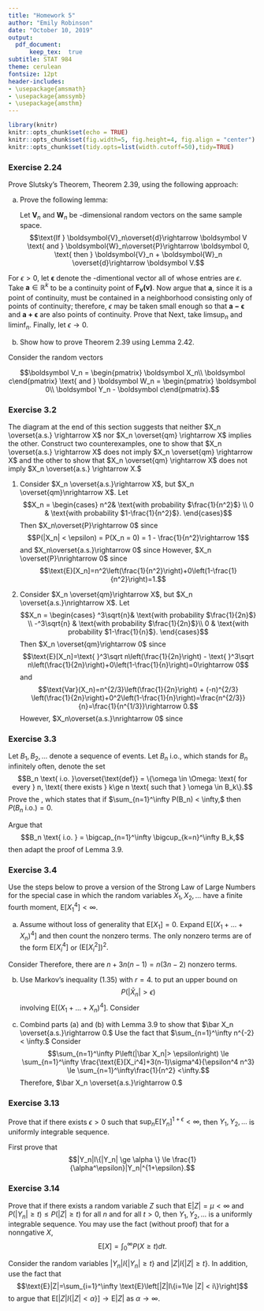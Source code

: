 ```yaml
---
title: "Homework 5"
author: "Emily Robinson"
date: "October 10, 2019"
output:
  pdf_document:
      keep_tex:  true
subtitle: STAT 984
theme: cerulean
fontsize: 12pt
header-includes:
- \usepackage{amsmath}
- \usepackage{amssymb}
- \usepackage{amsthm}
---
```


<style type="text/css">

h1.title {
  font-size: 18px;
  color: Black;
  text-align: center;
}
h3.subtitle{
  font-size: 12px;
  color: Black;
  text-align: center;
}
h4.author { /* Header 4 - and the author and data headers use this too  */
  font-size: 12px;
  font-family: "Times New Roman", Times, serif;
  color: Black;
  text-align: center;
}
h4.date { /* Header 4 - and the author and data headers use this too  */
  font-size: 12px;
  font-family: "Times New Roman", Times, serif;
  color: Black;
  text-align: center;
}
</style>

```r
library(knitr)
knitr::opts_chunk$set(echo = TRUE)
knitr::opts_chunk$set(fig.width=5, fig.height=4, fig.align = "center")
knitr::opts_chunk$set(tidy.opts=list(width.cutoff=50),tidy=TRUE)
```

### Exercise 2.24
Prove Slutsky's Theorem, Theorem 2.39, using the following approach:

(a) Prove the following lemma:

    \textbf{Lemma 2.42} Let $\boldsymbol{V}_n$ and $\boldsymbol{W}_n$ be \textit{k}-dimensional random vectors on the same sample space.
    $$\text{If } \boldsymbol{V}_n\overset{d}\rightarrow \boldsymbol V \text{ and } \boldsymbol{W}_n\overset{P}\rightarrow \boldsymbol 0, \text{ then } \boldsymbol{V}_n + \boldsymbol{W}_n \overset{d}\rightarrow \boldsymbol V.$$
    
\textbf{Hint:} For $\epsilon>0,$ let $\boldsymbol \epsilon$ denote the \textit{k}-dimentional vector all of whose entries are $\epsilon.$ Take $\boldsymbol a \in \mathbb{R}^k$ to be a continuity point of $\boldsymbol{F_v(v)}.$ Now argue that $\boldsymbol a$, since it is a point of continuity, must be contained in a neighborhood consisting only of points of continuity; therefore, $\epsilon$ may be taken small enough so that $\boldsymbol{a-\epsilon}$ and $\boldsymbol{a+\epsilon}$ are also points of continuity. Prove that
\begin{align*}
P(\boldsymbol V_n \le \boldsymbol a - \boldsymbol \epsilon) - P(||\boldsymbol W_n|| \ge \epsilon) & \le P(\boldsymbol V_n + \boldsymbol W_n \le \boldsymbol a)\\
& \le P(\boldsymbol V_n \le \boldsymbol a+\boldsymbol \epsilon) + P(||\boldsymbol W_n|| \ge \epsilon).
\end{align*}
Next, take $\text{limsup}_n$ and $\text{liminf}_n$. Finally, let $\epsilon \rightarrow 0.$

\begin{proof}
Let $\epsilon>0,$ let $\boldsymbol \epsilon$ denote the \textit{k}-dimentional vector all of whose entries are $\epsilon.$ Then there exists a continuity point of $\boldsymbol{F_v(v)}, \boldsymbol a \in \mathbb{R}^k$. Then  since it is a point of continuity, $\boldsymbol a,$ must be contained in a neighborhood consisting only of points of continuity; therefore, $\epsilon$ may be taken small enough so that $\boldsymbol{a-\epsilon}$ and $\boldsymbol{a+\epsilon}$ are also points of continuity. Then whenever $\boldsymbol V_n + \boldsymbol W_n \le \boldsymbol a$ it must be true that either $\boldsymbol V_n \le \boldsymbol a + \boldsymbol \epsilon$ or $||\boldsymbol W_n || > \boldsymbol\epsilon.$ Therefore, 
\begin{align*}
&& &P( \boldsymbol V_n \le \boldsymbol a - \boldsymbol \epsilon) - P(||\boldsymbol W_n || \ge \boldsymbol\epsilon) \le P(\boldsymbol V_n + \boldsymbol W_n \le \boldsymbol a) \le P(\boldsymbol V_n \le \boldsymbol a + \boldsymbol \epsilon) + P(||\boldsymbol W_n || \ge \epsilon)\\
&\implies& &F_{\boldsymbol V_n} (\boldsymbol a - \boldsymbol \epsilon) - P(||\boldsymbol W_n || \ge \boldsymbol\epsilon) \le F_{\boldsymbol V_n + \boldsymbol W_n} (\boldsymbol a) \le F_{\boldsymbol V_n}(\boldsymbol a + \boldsymbol \epsilon) + P(||\boldsymbol W_n || \ge \epsilon)\\
&\rightarrow &&F_{\boldsymbol V} (\boldsymbol a - \boldsymbol \epsilon) - 0 \le F_{\boldsymbol V_n + \boldsymbol W_n} (\boldsymbol a) \le F_{\boldsymbol V}(\boldsymbol a + \boldsymbol \epsilon) + 0\\
&\implies &&F_{\boldsymbol V} (\boldsymbol a - \boldsymbol \epsilon) \le \text{liminf}_nF_{\boldsymbol V_n + \boldsymbol W_n} (\boldsymbol a) \le \text{limsup}_nF_{\boldsymbol V_n + \boldsymbol W_n} (\boldsymbol a) \le F_{\boldsymbol V}(\boldsymbol a + \boldsymbol \epsilon)\\
&\implies &&F_{\boldsymbol V} (\boldsymbol a) \le \text{liminf}_nF_{\boldsymbol V_n + \boldsymbol W_n} (\boldsymbol a) \le \text{limsup}_nF_{\boldsymbol V_n + \boldsymbol W_n} (\boldsymbol a) \le F_{\boldsymbol V}(\boldsymbol a) \text{    as } \epsilon \rightarrow 0.\\
&\implies &&F_{\boldsymbol V} (\boldsymbol a) = \text{liminf}_nF_{\boldsymbol V_n + \boldsymbol W_n} (\boldsymbol a) = \text{limsup}_nF_{\boldsymbol V_n + \boldsymbol W_n} (\boldsymbol a)\\
&\implies &&F_{\boldsymbol V_n + \boldsymbol W_n} (\boldsymbol a) \rightarrow F_{\boldsymbol V} (\boldsymbol a).
\end{align*}
Therefore, $\boldsymbol V_n + \boldsymbol W_n \overset{d} \rightarrow \boldsymbol V.$
\end{proof}

\newpage

(b) Show how to prove Theorem 2.39 using Lemma 2.42.

\textbf{Hint:} Consider the random vectors

$$\boldsymbol V_n = \begin{pmatrix} \boldsymbol X_n\\ \boldsymbol c\end{pmatrix} \text{ and } \boldsymbol W_n = \begin{pmatrix} \boldsymbol 0\\ \boldsymbol Y_n - \boldsymbol c\end{pmatrix}.$$

\begin{proof}
Let $X_n \overset{d}\rightarrow X$ and $Y_n\overset{P}\rightarrow c$. Then consider
$$\boldsymbol V_n = \begin{pmatrix} \boldsymbol X_n\\ \boldsymbol c\end{pmatrix} \overset{d}\rightarrow \begin{pmatrix} \boldsymbol X\\ \boldsymbol c\end{pmatrix} \text{ and } \boldsymbol W_n = \begin{pmatrix} \boldsymbol 0\\ \boldsymbol Y_n - \boldsymbol c\end{pmatrix}\overset{P}\rightarrow \boldsymbol 0.$$ Then by Lemma 2.42, $$\boldsymbol V_n + \boldsymbol W_n \overset{d} \rightarrow \boldsymbol V \implies \begin{pmatrix} \boldsymbol X_n\\ \boldsymbol Y_n\end{pmatrix} \overset{d}\rightarrow \begin{pmatrix} \boldsymbol X\\ \boldsymbol c\end{pmatrix}.$$ Therefore, Slutsky's Theorem holds.
\end{proof}

### Exercise 3.2
The diagram at the end of this section suggests that neither $X_n \overset{a.s.} \rightarrow X$ nor $X_n \overset{qm} \rightarrow X$ implies the other. Construct two counterexamples, one to show that $X_n \overset{a.s.} \rightarrow X$ does not imply $X_n \overset{qm} \rightarrow X$ and the other to show that $X_n \overset{qm} \rightarrow X$ does not imply $X_n \overset{a.s.} \rightarrow X.$

(1) Consider $X_n \overset{a.s.}\rightarrow X$, but $X_n \overset{qm}\nrightarrow X$. Let 
$$X_n = \begin{cases}
                                   n^2& \text{with probability $\frac{1}{n^2}$} \\
                                   0 & \text{with probability $1-\frac{1}{n^2}$}.
  \end{cases}$$
Then $X_n\overset{P}\rightarrow 0$ since $$P(|X_n| < \epsilon) = P(X_n = 0) = 1 - \frac{1}{n^2}\rightarrow 1$$ and $X_n\overset{a.s.}\rightarrow 0$ since 
\begin{align*}
&\text{ }\lim_{k\rightarrow \infty}\prod_{j=0}^k \left(1-\frac{1}{n^2}\right)\left(1-\frac{1}{(n+1)^2}\right)\cdot\cdot\cdot \left(1-\frac{1}{(n+k)^2}\right)\\ &=\lim_{k\rightarrow \infty}\prod_{j=0}^k \left(\frac{n^2-1}{n^2}\right)\left(\frac{(n+1)^2-1}{(n+1)^2}\right)\cdot\cdot\cdot \left(\frac{(n+k)^2-1}{(n+k)^2}\right)\\
&\rightarrow 1.
\end{align*}
However, $X_n \overset{P}\nrightarrow 0$ since $$\text{E}[X_n]=n^2\left(\frac{1}{n^2}\right)+0\left(1-\frac{1}{n^2}\right)=1.$$

(2) Consider $X_n \overset{qm}\rightarrow X$, but $X_n \overset{a.s.}\nrightarrow X$. Let 
$$X_n = \begin{cases}
                                   ^3\sqrt{n}& \text{with probability $\frac{1}{2n}$} \\
                                   -^3\sqrt{n} & \text{with probability $\frac{1}{2n}$}\\
                                   0 & \text{with probability $1-\frac{1}{n}$}.
  \end{cases}$$
Then $X_n \overset{qm}\rightarrow 0$ since
$$\text{E}[X_n]=\text{ }^3\sqrt n\left(\frac{1}{2n}\right) - \text{ }^3\sqrt n\left(\frac{1}{2n}\right)+0\left(1-\frac{1}{n}\right)=0\rightarrow 0$$
and 
$$\text{Var}(X_n)=n^{2/3}\left(\frac{1}{2n}\right) + (-n)^{2/3} \left(\frac{1}{2n}\right)+0^2\left(1-\frac{1}{n}\right)=\frac{n^{2/3}}{n}=\frac{1}{n^{1/3}}\rightarrow 0.$$
However, 
$X_n\overset{a.s.}\nrightarrow 0$ since 
\begin{align*}
&\text{ } \lim_{k\rightarrow \infty}\prod_{j=0}^k \left(1-\frac{1}{n}\right)\left(1-\frac{1}{n+1}\right)\cdot\cdot\cdot \left(1-\frac{1}{n+k}\right)\\
&=\lim_{k\rightarrow \infty}\prod_{j=0}^k \left(\frac{n-1}{n}\right)\left(\frac{n}{n+1}\right)\cdot\cdot\cdot \left(\frac{n+k-1}{n+k}\right)\\
& =\lim_{k\rightarrow \infty}\prod_{j=0}^k \left(\frac{n-1}{n+k}\right)\\
& \rightarrow 0\ne 1.
\end{align*}

### Exercise 3.3
Let $B_1, B_2, ...$ denote a sequence of events. Let $B_n$ i.o., which stands for $B_n$ infinitely often, denote the set
$$B_n \text{ i.o. }\overset{\text{def}} = \{\omega \in \Omega: \text{ for every } n, \text{ there exists } k\ge n \text{ such that } \omega \in B_k\}.$$
Prove the \textit{First Borel-Cantelli Lemma}, which states that if $\sum_{n=1}^\infty P(B_n) < \infty,$ then $P(B_n \text{ i.o.})=0.$

\textbf{Hint:} Argue that 
$$B_n \text{ i.o. } = \bigcap_{n=1}^\infty \bigcup_{k=n}^\infty B_k,$$
then adapt the proof of Lemma 3.9.
\begin{proof}
There exists some $k \ge n$ such that $\omega \in B_k$ is captured by the union and true for all $n$ is captured by the intersection. Therefore, $$B_n \text{ i.o. } = \bigcap_{n=1}^\infty \bigcup_{k=n}^\infty B_k.$$ Let $\epsilon > 0.$ Then if $\sum_{n = 1}^\infty P(B_n) < \infty$, there exists an $N$ such that $\sum_{n=N}^\infty P(B_n) < \epsilon.$ Then,
$$P\left(B_n \text{ i.o. }\right) = P\left(\bigcap_{n=1}^\infty \bigcup_{k=n}^\infty B_k\right) \le P\left(\bigcup_{k=N}^\infty B_k\right)\le \sum_{k=N}^\infty P(B_k) < \epsilon.$$
Therefore, if $\sum_{n=1}^\infty P(B_n) < \infty,$ then $P(B_n \text{ i.o.})=0.$
\end{proof}

### Exercise 3.4
Use the steps below to prove a version of the Strong Law of Large Numbers for the special case in which the random variables $X_1, X_2, ...$ have a finite fourth moment, $\text{E}[X_1^4] < \infty.$

(a) Assume without loss of generality that $\text{E}[X_1]=0.$ Expand $\text{E}[(X_1+...+X_n)^4]$ and then count the nonzero terms.
\textbf{Hint:} The only nonzero terms are of the form $\text{E}[X_i^4]$ or $(\text{E}[X_i^2])^2.$

Consider
\begin{align*}
\text{E}[(X_1+X_2+...+X_n)^4] &= \text{E}[X_1^4]+\text{E}[X_2^4]+...+\text{E}[X_n^4] & (n \text{ of these})\\
& + \text{E}[X_1^3X_2] + ... + \text{E}[X_n^3X_{n-1}] &(=0)\\
& + \text{E}[X_1^2X_2^2] + \text{E}[X_1^2X_3^2]+...+\text{E}[X_1^2X_n^2] & (n-1\text{ columns of these})\\
& + \text{E}[X_2^2X_1^2] + \text{E}[X_2^2X_3^2]+...+\text{E}[X_2^2X_n^2] & (3n \text{ rows of these})\\
& .\\
& .\\
& . \\
& + \text{E}[X_1^2X_2^2] + \text{E}[X_1^2X_3^2]+...+\text{E}[X_1^2X_n^2]\\
& = n\text{E}[X_i^4]+3n(n-1)\left(\text{E}[X_i^2]\right)^2.
\end{align*}
Therefore, there are $n+3n(n-1) = n(3n-2)$ nonzero terms.

(b) Use Markov's inequality (1.35) with $r = 4.$ to put an upper bound on 
$$P(|\bar X_n| > \epsilon)$$
involving $\text{E}[(X_1+...+X_n)^4].$
Consider
\begin{align*}
P\left(|\bar X_n| > \epsilon \right) &= P\left(|X_n| > n\epsilon\right)\\
& \le \frac{\text{E}[|X_n|^4]}{(n\epsilon)^4} & (\text{by Markov's Inequality})\\
& = \frac{n\text{E}[X_i^4]+3n(n-1)\left(\text{E}[X_i^2]\right)^2}{(n\epsilon)^4}\\
& = \frac{\text{E}[X_i^4]+3(n-1)\sigma^4}{\epsilon^4 n^3}\\
& = o\left(\frac{1}{n^2}\right).
\end{align*}

(c) Combind parts (a) and (b) with Lemma 3.9 to show that $\bar X_n \overset{a.s.}\rightarrow 0.$
\textbf{Hint:} Use the fact that $\sum_{n=1}^\infty n^{-2} < \infty.$
Consider
$$\sum_{n=1}^\infty P\left(|\bar X_n|> \epsilon\right) \le \sum_{n=1}^\infty \frac{\text{E}[X_i^4]+3(n-1)\sigma^4}{\epsilon^4 n^3} \le \sum_{n=1}^\infty\frac{1}{n^2} <\infty.$$
Therefore,  $\bar X_n \overset{a.s.}\rightarrow 0.$


### Exercise 3.13
Prove that if there exists $\epsilon > 0$ such that $\text{sup}_n\text{E}[Y_n]^{1+\epsilon} < \infty,$ then $Y_1, Y_2, ...$ is uniformly integrable sequence.

\textbf{Hint:} First prove that 
$$|Y_n|I\{|Y_n| \ge \alpha \} \le \frac{1}{\alpha^\epsilon}|Y_n|^{1+\epsilon}.$$
\begin{proof}
By the Markov Inequality, 
$$P(|Y_n| \ge \alpha ) \le \frac{1}{\alpha^\epsilon}\text{E}|Y_n|^{\epsilon}.$$ Then multipliying by $|Y_n|$ and taking the absolute value of both sides,
$$\text{E}\left[|Y_n|I\{|Y_n| \ge \alpha\}\right] \le \text{E}\left[\frac{1}{\alpha^\epsilon}\text{E}|Y_n|^\epsilon |Y_n|\right]=\frac{1}{\alpha^\epsilon}\text{E}|Y_n|^\epsilon \text{E}|Y_n|=\frac{1}{\alpha^\epsilon}\text{E}|Y_n|^{\epsilon+1}.$$
Then since $\text{sup}_n \text{E}|Y_n|^{\epsilon+1} < \infty,$
$$\text{sup}_n\text{E}\left[|Y_n|I\{|Y_n| \ge \alpha\}\right]\le \text{sup}_n \frac{1}{\alpha^\epsilon}\text{E}|Y_n|^{\epsilon+1}=\frac{1}{\alpha^\epsilon}\text{sup}_n \text{E}|Y_n|^{\epsilon+1}\rightarrow 0 \text{  (as } \alpha \rightarrow\infty).$$
\end{proof}

### Exercise 3.14
Prove that if there exists a random variable $Z$ such that $\text{E}|Z|= \mu < \infty$ and $P(|Y_n| \ge t) \le P(|Z|\ge t)$ for all $n$ and for all $t>0,$ then $Y_1, Y_2, ...$ is a uniformly integrable sequence. You may use the fact (without proof) that for a nonngative $X$,
$$\text{E}[X]=\int_0^\infty P(X\ge t)dt.$$

\textbf{Hint:} Consider the random variables $|Y_n|I\{|Y_n|\ge t\}$ and $|Z|I\{|Z|\ge t\}.$ In addition, use the fact that 
$$\text{E}|Z|=\sum_{i=1}^\infty \text{E}\left[|Z|I\{i=1\le |Z| < i\}\right]$$
to argue that $\text{E}[|Z|I\{|Z|< \alpha\}]\rightarrow \text{E}|Z|$ as $\alpha \rightarrow \infty$.
\begin{proof}
Consider the random variable $Z$ such that $\text{E}|Z|= \mu < \infty$ and $P(|Y_n| \ge t) \le P(|Z|\ge t)$ for all $n$ and for all $t>0.$ Then
$$\text{E}|Y_n| = \int_0^\infty P(|Y_n|\ge t)dt \le \int_0^\infty P(|Z|\ge t)dt=\text{E}|Z|.$$ Similarly, consider the random variables $|Y_n|I\{|Y_n|\ge t\}$ and $|Z|I\{|Z|\ge t\},$ it follows that 
$$|Y_n|I\{|Y_n|\ge t\}\le|Z|I\{|Z|\ge t\}.$$
Notice that $|z| < \infty.$ Therefore, $|Z|I\{|Z|\ge t\} \rightarrow 0$ as $t\rightarrow \infty.$
Then,
$$|Y_n|I\{|Y_n|\ge t\}\le|Z|I\{|Z|\ge t\}\rightarrow 0 \text{ (as } t\rightarrow \infty).$$
Therefore, $|Y_n|I\{|Y_n|\ge t\}\rightarrow 0$ as $t\rightarrow \infty$. Thus, $Y_n$ is a uniformly integrable sequence. 
\end{proof}